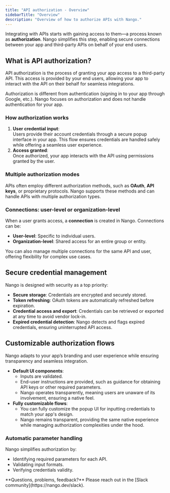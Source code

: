 ```yaml
---
title: "API authorization - Overview"
sidebarTitle: "Overview"
description: "Overview of how to authorize APIs with Nango."
---
```


Integrating with APIs starts with gaining access to them—a process known as **authorization**. Nango simplifies this step, enabling secure connections between your app and third-party APIs on behalf of your end users.

## What is API authorization?

API authorization is the process of granting your app access to a third-party API. This access is provided by your end users, allowing your app to interact with the API on their behalf for seamless integrations.

<Info>
  Authorization is different from authentication (signing in to your app through Google, etc.). Nango focuses on authorization and does not handle authentication for your app.
</Info>

### How authorization works

1. **User credential input**:\
   Users provide their account credentials through a secure popup interface in your app. This flow ensures credentials are handled safely while offering a seamless user experience.
2. **Access granted**:\
   Once authorized, your app interacts with the API using permissions granted by the user.

### Multiple authorization modes

APIs often employ different authorization methods, such as **OAuth**, **API keys**, or proprietary protocols. Nango supports these methods and can handle APIs with multiple authorization types.

### Connections: user-level or organization-level

When a user grants access, a **connection** is created in Nango. Connections can be:

- **User-level**: Specific to individual users.
- **Organization-level**: Shared access for an entire group or entity.

You can also manage multiple connections for the same API and user, offering flexibility for complex use cases.

## Secure credential management

Nango is designed with security as a top priority:

- **Secure storage**: Credentials are encrypted and securely stored.
- **Token refreshing**: OAuth tokens are automatically refreshed before expiration.
- **Credential access and export**: Credentials can be retrieved or exported at any time to avoid vendor lock-in.
- **Expired credential detection**: Nango detects and flags expired credentials, ensuring uninterrupted API access.

## Customizable authorization flows

Nango adapts to your app’s branding and user experience while ensuring transparency and seamless integration.

- **Default UI components**:
  - Inputs are validated.
  - End-user instructions are provided, such as guidance for obtaining API keys or other required parameters.
  - Nango operates transparently, meaning users are unaware of its involvement, ensuring a native feel.
- **Fully customizable flows**:
  - You can fully customize the popup UI for inputting credentials to match your app's design.
  - Nango remains transparent, providing the same native experience while managing authorization complexities under the hood.

### Automatic parameter handling

Nango simplifies authorization by:

- Identifying required parameters for each API.
- Validating input formats.
- Verifying credentials validity.

<Tip>
  **Questions, problems, feedback?** Please reach out in the [Slack community](https://nango.dev/slack).
</Tip>